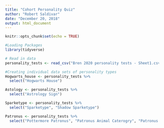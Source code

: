 ```yaml
---
title: "Cohort Personality Quiz"
author: "Robert Saldivar"
date: "December 20, 2018"
output: html_document
---
```


```r
knitr::opts_chunk$set(echo = TRUE)
```

```r
#Loading Packages
library(tidyverse)

```

```r
# Read in data
personality_tests <- read_csv("Bren 2020 personality tests - Sheet1.csv")
```

```r
#Creating individual data sets of personality types
Hogwarts_house <- personality_tests %>%
  select("Hogwarts House")

Astology <- personality_tests %>%
  select("Astrology Sign")

Sparketype <- personality_tests %>%
  select("Sparketype", "Shadow Sparketype") 

Patronus <- personality_tests %>%
  select("Pottermore Patronus", "Patronus Animal Caterogry", "Patronus Danger Rating")

```

